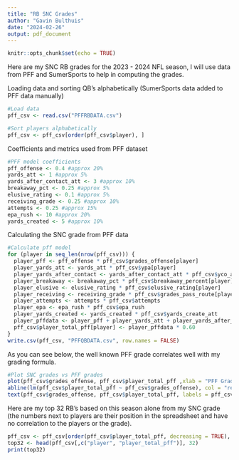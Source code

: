```yaml
---
title: "RB SNC Grades"
author: "Gavin Bulthuis"
date: "2024-02-26"
output: pdf_document
---
```


```r
knitr::opts_chunk$set(echo = TRUE)
```

Here are my SNC RB grades for the 2023 - 2024 NFL season, I will use data from PFF and SumerSports to help in computing the grades.

\section {Data Loading}
Loading data and sorting QB's alphabetically (SumerSports data added to PFF data manually)
```r
#Load data
pff_csv <- read.csv("PFFRBDATA.csv")

#Sort players alphabetically
pff_csv <- pff_csv[order(pff_csv$player), ]

```

\section {Grade Calculations}

Coefficients and metrics used from PFF dataset
```r
#PFF model coefficients
pff_offense <- 0.4 #approx 20%
yards_att <- 1 #approx 5%
yards_after_contact_att <- 3 #approx 10%
breakaway_pct <- 0.25 #approx 5%
elusive_rating <- 0.1 #approx 5%
receiving_grade <- 0.25 #approx 10%
attempts <- 0.25 #approx 15%
epa_rush <- 10 #approx 20%
yards_created <- 5 #approx 10%
```

Calculating the SNC grade from PFF data
```r
#Calculate pff model
for (player in seq_len(nrow(pff_csv))) {
  player_pff <- pff_offense * pff_csv$grades_offense[player]
  player_yards_att <- yards_att * pff_csv$ypa[player]
  player_yards_after_contact <- yards_after_contact_att * pff_csv$yco_attempt[player]
  player_breakaway <- breakaway_pct * pff_csv$breakaway_percent[player]
  player_elusive <- elusive_rating * pff_csv$elusive_rating[player]
  player_receiving <- receiving_grade * pff_csv$grades_pass_route[player]
  player_attempts <- attempts * pff_csv$attempts
  player_epa <- epa_rush * pff_csv$epa_rush
  player_yards_created <- yards_created * pff_csv$yards_create_att
  player_pffdata <- player_pff + player_yards_att + player_yards_after_contact + player_breakaway + player_elusive + player_receiving + player_attempts + player_epa + player_yards_created
  pff_csv$player_total_pff[player] <- player_pffdata * 0.60
}
write.csv(pff_csv, "PFFQBDATA.csv", row.names = FALSE)
```


\section {Plotting Results}

As you can see below, the well known PFF grade correlates well with my grading formula.
```r
#Plot SNC grades vs PFF grades
plot(pff_csv$grades_offense, pff_csv$player_total_pff ,xlab = "PFF Grades", ylab = "SNC Grades", main = "Scatter Plot of PFF Grades vs SNC Grades", pch = 20)
abline(lm(pff_csv$player_total_pff ~ pff_csv$grades_offense), col = "red")
text(pff_csv$grades_offense, pff_csv$player_total_pff, labels = pff_csv$player, pos = 3, cex = 0.8, col = "black")
```

\section {Conclusions}

Here are my top 32 RB's based on this season alone from my SNC grade (the numbers next to players are their position in the spreadsheet and have no correlation to the players or the grade).
```r
pff_csv <- pff_csv[order(pff_csv$player_total_pff, decreasing = TRUE), ]
top32 <- head(pff_csv[,c("player", "player_total_pff")], 32)
print(top32)
```